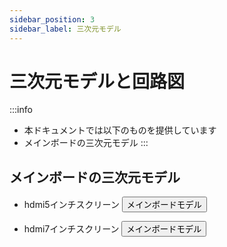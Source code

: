 ```yaml
---
sidebar_position: 3
sidebar_label: 三次元モデル
---
```


# 三次元モデルと回路図

:::info
* 本ドキュメントでは以下のものを提供しています
* メインボードの三次元モデル
:::




## メインボードの三次元モデル
* hdmi5インチスクリーン
    <Button variant="contained" disableElevation href="https://cdn.mellow.klipper.cn/STEP/FLY-new5-HDMI.step">メインボードモデル</Button>

* hdmi7インチスクリーン
    <Button variant="contained" disableElevation href="https://cdn.mellow.klipper.cn/STEP/FLY-new7-HDMI.step">メインボードモデル</Button>
